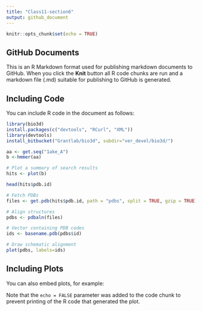 ```yaml
---
title: "Class11-section6"
output: github_document
---
```


```r
knitr::opts_chunk$set(echo = TRUE)
```

## GitHub Documents

This is an R Markdown format used for publishing markdown documents to GitHub. When you click the **Knit** button all R code chunks are run and a markdown file (.md) suitable for publishing to GitHub is generated.

## Including Code

You can include R code in the document as follows:
```r
library(bio3d)
install.packages(c("devtools", "RCurl", "XML"))
library(devtools)
install_bitbucket("Grantlab/bio3d", subdir="ver_devel/bio3d/")

aa <- get.seq("1ake_A")
b <-hmmer(aa)

# Plot a summary of search results  
hits <- plot(b)

head(hits$pdb.id)
```

```r
# Fetch PDBs 
files <- get.pdb(hits$pdb.id, path = "pdbs", split = TRUE, gzip = TRUE) 

# Align structures 
pdbs <- pdbaln(files)

# Vector containing PDB codes 
ids <- basename.pdb(pdbs$id)

# Draw schematic alignment   
plot(pdbs, labels=ids)
```


## Including Plots

You can also embed plots, for example:



Note that the `echo = FALSE` parameter was added to the code chunk to prevent printing of the R code that generated the plot.
